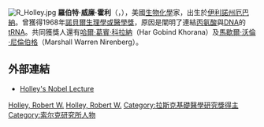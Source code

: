 [[File:R_Holley.jpg|thumb]]
'''羅伯特·威廉·霍利'''（{{lang-en|'''Dr Robert William Holley'''}}，{{bd|1922年|1月28日|1993年|2月11日}}），美國[[生物化學|生物化學]]家，出生於[[伊利諾州|伊利諾州]][[厄巴納_(伊利諾州)|厄巴納]]。曾獲得1968年[[諾貝爾生理學或醫學獎|諾貝爾生理學或醫學獎]]，原因是闡明了連結[[丙氨酸|丙氨酸]]與[[DNA|DNA]]的[[tRNA|tRNA]]。共同獲獎人還有[[哈爾·葛賓·科拉納|哈爾·葛賓·科拉納]]（Har Gobind Khorana）及[[馬歇爾·沃倫·尼倫伯格|馬歇爾·沃倫·尼倫伯格]]（Marshall Warren Nirenberg）。


==外部連結==
*[http://nobelprize.org/medicine/laureates/1968/holley-lecture.pdf Holley's Nobel Lecture] {{Wayback|url=http://nobelprize.org/medicine/laureates/1968/holley-lecture.pdf |date=20081202183248 }}

{{諾貝爾生理學或醫學獎獲得者 (1951年-1975年)}}
{{阿尔伯特·拉斯克基础医学研究奖获得者}}

{{Authority control}}
{{US-scientist-stub}}

[[Category:諾貝爾生理學或醫學獎獲得者|Holley, Robert W.]]
[[Category:美國生物化學家|Holley, Robert W.]]
[[Category:拉斯克基礎醫學研究獎得主|Category:拉斯克基礎醫學研究獎得主]]
[[Category:索尔克研究所人物|Category:索尔克研究所人物]]